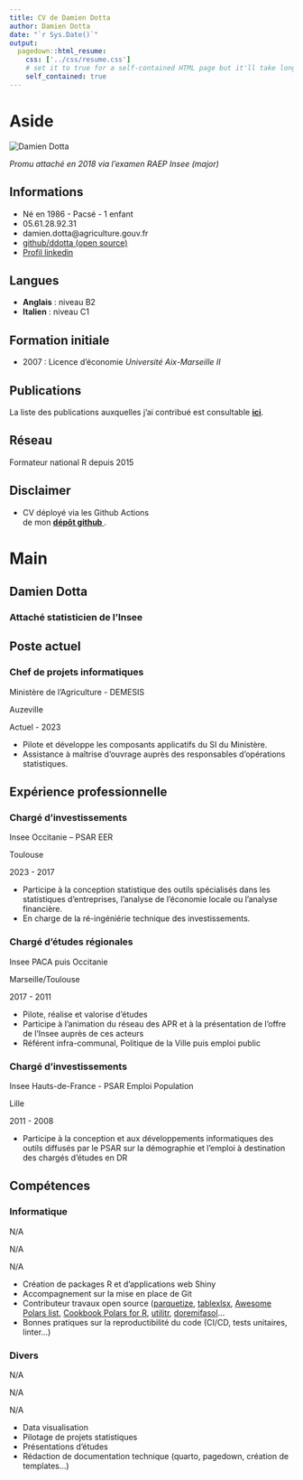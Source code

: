 ```yaml
---
title: CV de Damien Dotta
author: Damien Dotta
date: "`r Sys.Date()`"
output:
  pagedown::html_resume:
    css: ['../css/resume.css']
    # set it to true for a self-contained HTML page but it'll take longer to render
    self_contained: true
---
```


Aside
================================================================================

<div class="image-cropper"><img src="photo_profil.jpg" alt="Damien Dotta"></div>
*Promu attaché en 2018 via l'examen RAEP Insee (major)*

Informations
--------------------------------------------------------------------------------

- Né en 1986 - Pacsé - 1 enfant
- <i class="fa fa-phone-square"></i> 05.61.28.92.31
- <i class="fa fa-envelope-square"></i> damien.dotta@agriculture.gouv.fr
- <i class="fa fa-github"></i> [github/ddotta (open source)](https://github.com/ddotta)
- <i class="fa fa-linkedin"></i> [Profil linkedin](https://www.linkedin.com/in/damien-dotta-078a18101/)

<i class="fa fa-globe"></i> Langues
--------------------------------------------------------------------------------

- **Anglais** : niveau B2  
- **Italien** : niveau C1  

<i class="fa fa-graduation-cap"></i> Formation initiale 
--------------------------------------------------------------------------------

- 2007 : Licence d'économie
*Université Aix-Marseille II*

<i class="fa fa-newspaper"></i> Publications
--------------------------------------------------------------------------------

La liste des publications auxquelles j'ai contribué est consultable [**ici**](https://www.epsilon.insee.fr/jspui/browse?type=author&value=Dotta%2C+Damien&sort_by=2&order=DESC&rpp=20&etal=0&submit_browse=Mettre+%C3%A0+jour).

<i class="fa fa-slideshare"></i> Réseau
--------------------------------------------------------------------------------

Formateur national R depuis 2015

Disclaimer {#disclaimer}
--------------------------------------------------------------------------------

- CV déployé via les Github Actions  
de mon [**dépôt github **](https://github.com/ddotta/CV).


Main
================================================================================

Damien Dotta {#title}
--------------------------------------------------------------------------------

### Attaché statisticien de l'Insee {#description}

Poste actuel 
--------------------------------------------------------------------------------

### Chef de projets informatiques

Ministère de l'Agriculture - DEMESIS

Auzeville

Actuel -  2023

- Pilote et développe les composants applicatifs du SI du Ministère.
- Assistance à maîtrise d'ouvrage auprès des responsables d'opérations statistiques.


Expérience professionnelle {data-icon=suitcase}
--------------------------------------------------------------------------------


### Chargé d’investissements

Insee Occitanie – PSAR EER

Toulouse

2023 -  2017

- Participe à la conception statistique des outils spécialisés dans les statistiques d'entreprises, l'analyse de l'économie locale ou l'analyse financière.
- En charge de la ré-ingéniérie technique des investissements.

### Chargé d’études régionales

Insee PACA puis Occitanie        

Marseille/Toulouse

2017 -  2011

- Pilote, réalise et valorise d'études
- Participe à l’animation du réseau des APR et à la présentation de l’offre de l’Insee auprès de ces acteurs
- Référent infra-communal, Politique de la Ville puis emploi public


### Chargé d'investissements

Insee Hauts-de-France - PSAR Emploi Population         

Lille

2011 -  2008

- Participe à la conception et aux développements informatiques des outils diffusés par le PSAR sur la démographie et l'emploi à destination des chargés d'études en DR

Compétences {data-icon=laptop}
--------------------------------------------------------------------------------

### Informatique

N/A

N/A

N/A

::: concise
- Création de packages R et d'applications web Shiny
- Accompagnement sur la mise en place de Git
- Contributeur travaux open source ([parquetize](https://github.com/ddotta/parquetize),
[tablexlsx](https://github.com/ddotta/tablexlsx), [Awesome Polars list](https://github.com/ddotta/awesome-polars), 
[Cookbook Polars for R](https://github.com/ddotta/cookbook-rpolars), 
[utilitr](https://github.com/inseefrlab/utilitr), [doremifasol](https://github.com/InseeFrLab/DoReMIFaSol)...
- Bonnes pratiques sur la reproductibilité du code (CI/CD, tests unitaires, linter...)
:::

### Divers

N/A

N/A

N/A

::: concise
- Data visualisation
- Pilotage de projets statistiques
- Présentations d'études
- Rédaction de documentation technique (quarto, pagedown, création de templates...)
:::
